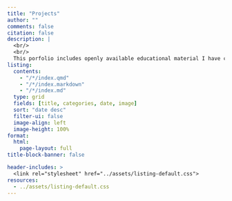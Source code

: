 ```yaml
---
title: "Projects"
author: ""
comments: false
citation: false
description: | 
  <br/>
  <br/>
  This porfolio includes openly available educational material I have created,<br> along with works, software, and tools I have contributed to or designed.
listing: 
  contents:
    - "/*/index.qmd"
    - "/*/index.markdown"
    - "/*/index.md"
  type: grid
  fields: [title, categories, date, image]
  sort: "date desc"
  filter-ui: false
  image-align: left
  image-height: 100%
format: 
  html: 
    page-layout: full
title-block-banner: false

header-includes: >
  <link rel="stylesheet" href="../assets/listing-default.css">
resources:
  - ../assets/listing-default.css
---
```

